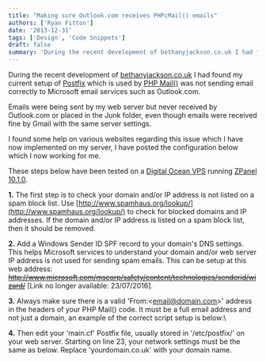 ```yaml
---
title: "Making sure Outlook.com receives PHPcMail() emails" 
authors: ['Ryan Fitton']
date: '2013-12-31'
tags: ['Design', 'Code Snippets']
draft: false
summary: 'During the recent development of bethanyjackson.co.uk I had found my current setup of Postfix which is used by PHP Mail() was not sending email correctly to Microsoft email services such as Outlook.com. Emails were being sent by my web server but never received by Outlook.com or placed in the Junk folder, even though emails were ...'
---
```


During the recent development of [bethanyjackson.co.uk](http://bethanyjackson.co.uk) I had found my current setup of [Postfix](http://www.postfix.org/) which is used by [PHP Mail()](http://php.net/manual/en/function.mail.php) was not sending email correctly to Microsoft email services such as Outlook.com.

Emails were being sent by my web server but never received by Outlook.com or placed in the Junk folder, even though emails were received fine by Gmail with the same server settings.

I found some help on various websites regarding this issue which I have now implemented on my server, I have posted the configuration below which I now working for me.

These steps below have been tested on a [Digital Ocean VPS](https://www.digitalocean.com/?refcode=fbe5f1c0c98d) running [ZPanel 10.1.0](http://www.zpanelcp.com/).

**1.** The first step is to check your domain and/or IP address is not listed on a spam block list. Use [http://www.spamhaus.org/lookup/](http://www.spamhaus.org/lookup/) to check for blocked domains and IP addresses. If the domain and/or IP address is listed on a spam block list, then it should be removed.

**2.** Add a Windows Sender ID SPF record to your domain's DNS settings. This helps Microsoft services to understand your domain and/or web server IP address is not used for sending spam emails. This can be setup at this web address: ~~http://www.microsoft.com/mscorp/safety/content/technologies/senderid/wizard/~~ \[Link no longer available: 23/07/2016\].

**3.** Always make sure there is a valid 'From:\<email@domain.com\>' address in the headers of your PHP Mail() code. It must be a full email address and not just a domain, an example of the correct script setup is below:\

**4.** Then edit your 'main.cf' Postfix file, usually stored in '/etc/postfix/' on your web server. Starting on line 23, your network settings must be the same as below. Replace 'yourdomain.co.uk' with your domain name.
